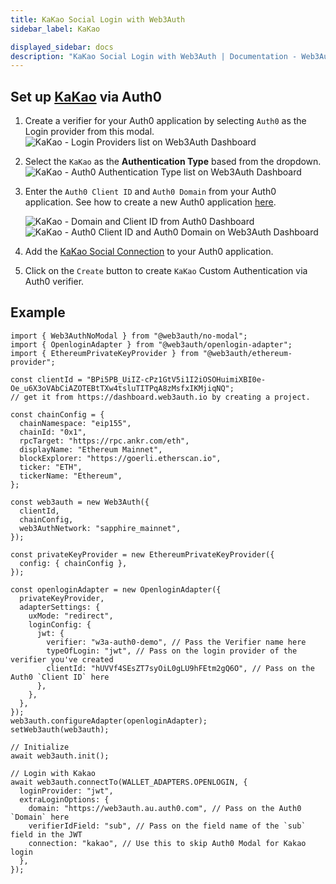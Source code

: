 ```yaml
---
title: KaKao Social Login with Web3Auth
sidebar_label: KaKao

displayed_sidebar: docs
description: "KaKao Social Login with Web3Auth | Documentation - Web3Auth"
---
```


## Set up [KaKao](https://marketplace.auth0.com/integrations/kakao-login) via Auth0

1. Create a verifier for your Auth0 application by selecting `Auth0` as the Login provider from this modal.
   ![KaKao - Login Providers list on Web3Auth Dashboard](/images/dashboard/create-verifier-auth0.png)
2. Select the `KaKao` as the **Authentication Type** based from the dropdown.
   ![KaKao - Auth0 Authentication Type list on Web3Auth Dashboard](/images/dashboard/create-verifier-google.png)
3. Enter the `Auth0 Client ID` and `Auth0 Domain` from your Auth0 application. See how to create a new Auth0 application
   [here](https://auth0.com/docs/quickstart/webapp/).

   ![KaKao - Domain and Client ID from Auth0 Dashboard](/images/dashboard/create-verifier-auth0-filled-common.png)
   ![KaKao - Auth0 Client ID and Auth0 Domain on Web3Auth Dashboard](/images/dashboard/create-verifier-auth0-unfilled.png)

4. Add the [KaKao Social Connection](https://marketplace.auth0.com/integrations/kakao-login) to your Auth0 application.
5. Click on the `Create` button to create `KaKao` Custom Authentication via Auth0 verifier.

## Example

```tsx
import { Web3AuthNoModal } from "@web3auth/no-modal";
import { OpenloginAdapter } from "@web3auth/openlogin-adapter";
import { EthereumPrivateKeyProvider } from "@web3auth/ethereum-provider";

const clientId = "BPi5PB_UiIZ-cPz1GtV5i1I2iOSOHuimiXBI0e-Oe_u6X3oVAbCiAZOTEBtTXw4tsluTITPqA8zMsfxIKMjiqNQ";
// get it from https://dashboard.web3auth.io by creating a project.

const chainConfig = {
  chainNamespace: "eip155",
  chainId: "0x1",
  rpcTarget: "https://rpc.ankr.com/eth",
  displayName: "Ethereum Mainnet",
  blockExplorer: "https://goerli.etherscan.io",
  ticker: "ETH",
  tickerName: "Ethereum",
};

const web3auth = new Web3Auth({
  clientId,
  chainConfig,
  web3AuthNetwork: "sapphire_mainnet",
});

const privateKeyProvider = new EthereumPrivateKeyProvider({
  config: { chainConfig },
});

const openloginAdapter = new OpenloginAdapter({
  privateKeyProvider,
  adapterSettings: {
    uxMode: "redirect",
    loginConfig: {
      jwt: {
        verifier: "w3a-auth0-demo", // Pass the Verifier name here
        typeOfLogin: "jwt", // Pass on the login provider of the verifier you've created
        clientId: "hUVVf4SEsZT7syOiL0gLU9hFEtm2gQ6O", // Pass on the Auth0 `Client ID` here
      },
    },
  },
});
web3auth.configureAdapter(openloginAdapter);
setWeb3auth(web3auth);

// Initialize
await web3auth.init();

// Login with Kakao
await web3auth.connectTo(WALLET_ADAPTERS.OPENLOGIN, {
  loginProvider: "jwt",
  extraLoginOptions: {
    domain: "https://web3auth.au.auth0.com", // Pass on the Auth0 `Domain` here
    verifierIdField: "sub", // Pass on the field name of the `sub` field in the JWT
    connection: "kakao", // Use this to skip Auth0 Modal for Kakao login
  },
});
```
